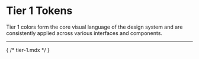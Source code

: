 
<Meta of={Stories} />

# Tier 1 Tokens

Tier 1 colors form the core visual language of the design system and are consistently applied across various interfaces and components.

---
<Canvas of={Stories.Animation} sourceState="none" />
<Canvas of={Stories.Border} sourceState="none" />
<Canvas of={Stories.Breakpoints} sourceState="none" />
<Canvas of={Stories.Colors} sourceState="none" />
<Canvas of={Stories.Icons} sourceState="none" />
<Canvas of={Stories.Layout} sourceState="none" />
<Canvas of={Stories.Opacity} sourceState="none" />
<Canvas of={Stories.Shadows} sourceState="none" />
<Canvas of={Stories.Spacing} sourceState="none" />
<Canvas of={Stories.Typography} sourceState="none" />
<Canvas of={Stories.ZIndex} sourceState="none" />
{ /* tier-1.mdx */ }
